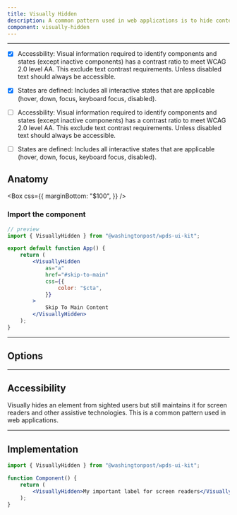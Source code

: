 ```yaml
---
title: Visually Hidden
description: A common pattern used in web applications is to hide content from sighted users but still maintain it for screen readers.
component: visually-hidden
---
```


---

-   [x] Accessbility: Visual information required to identify components and states (except inactive components) has a contrast ratio to meet WCAG 2.0 level AA. This exclude text contrast requirements. Unless disabled text should always be accessible.

-   [x] States are defined: Includes all interactive states that are applicable (hover, down, focus, keyboard focus, disabled).

-   [ ] Accessbility: Visual information required to identify components and states (except inactive components) has a contrast ratio to meet WCAG 2.0 level AA. This exclude text contrast requirements. Unless disabled text should always be accessible.

-   [ ] States are defined: Includes all interactive states that are applicable (hover, down, focus, keyboard focus, disabled).

## Anatomy

<Container caption="The label is revealed when the window is in focus. This behavior is for integration/play purposes.">
	<EmbedStory componentName="visuallyhidden" />
</Container>

<Box
	css={{
		marginBottom: "$100",
	}}
/>

### Import the component

```jsx
// preview
import { VisuallyHidden } from "@washingtonpost/wpds-ui-kit";

export default function App() {
	return (
		<VisuallyHidden
			as="a"
			href="#skip-to-main"
			css={{
				color: "$cta",
			}}
		>
			Skip To Main Content
		</VisuallyHidden>
	);
}
```

---

## Options

<Container>
	<EmbedDocsPage componentName="visuallyhidden" />
</Container>

---

## Accessibility

Visually hides an element from sighted users but still maintains it for screen readers and other assistive technologies. This is a common pattern used in web applications.

---

## Implementation

```jsx
import { VisuallyHidden } from "@washingtonpost/wpds-ui-kit";

function Component() {
	return (
		<VisuallyHidden>My important label for screen readers</VisuallyHidden>
	);
}
```
